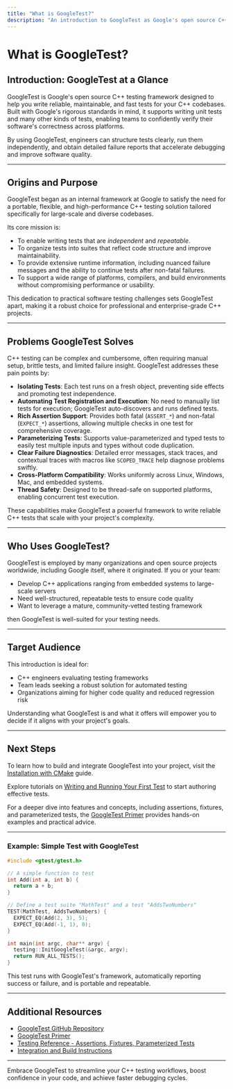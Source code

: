 ```yaml
---
title: "What is GoogleTest?"
description: "An introduction to GoogleTest as Google's open source C++ testing framework. Covers its origins, goals, and the problems it solves. Ideal for engineers and teams evaluating testing solutions for C++ codebases."
---
```


# What is GoogleTest?

## Introduction: GoogleTest at a Glance

GoogleTest is Google's open source C++ testing framework designed to help you write reliable, maintainable, and fast tests for your C++ codebases. Built with Google's rigorous standards in mind, it supports writing unit tests and many other kinds of tests, enabling teams to confidently verify their software's correctness across platforms.

By using GoogleTest, engineers can structure tests clearly, run them independently, and obtain detailed failure reports that accelerate debugging and improve software quality.

---

## Origins and Purpose

GoogleTest began as an internal framework at Google to satisfy the need for a portable, flexible, and high-performance C++ testing solution tailored specifically for large-scale and diverse codebases.

Its core mission is:

- To enable writing tests that are *independent* and *repeatable*.
- To organize tests into suites that reflect code structure and improve maintainability.
- To provide extensive runtime information, including nuanced failure messages and the ability to continue tests after non-fatal failures.
- To support a wide range of platforms, compilers, and build environments without compromising performance or usability.

This dedication to practical software testing challenges sets GoogleTest apart, making it a robust choice for professional and enterprise-grade C++ projects.

---

## Problems GoogleTest Solves

C++ testing can be complex and cumbersome, often requiring manual setup, brittle tests, and limited failure insight. GoogleTest addresses these pain points by:

- **Isolating Tests**: Each test runs on a fresh object, preventing side effects and promoting test independence.
- **Automating Test Registration and Execution**: No need to manually list tests for execution; GoogleTest auto-discovers and runs defined tests.
- **Rich Assertion Support**: Provides both fatal (`ASSERT_*`) and non-fatal (`EXPECT_*`) assertions, allowing multiple checks in one test for comprehensive coverage.
- **Parameterizing Tests**: Supports value-parameterized and typed tests to easily test multiple inputs and types without code duplication.
- **Clear Failure Diagnostics**: Detailed error messages, stack traces, and contextual traces with macros like `SCOPED_TRACE` help diagnose problems swiftly.
- **Cross-Platform Compatibility**: Works uniformly across Linux, Windows, Mac, and embedded systems.
- **Thread Safety**: Designed to be thread-safe on supported platforms, enabling concurrent test execution.

These capabilities make GoogleTest a powerful framework to write reliable C++ tests that scale with your project's complexity.

---

## Who Uses GoogleTest?

GoogleTest is employed by many organizations and open source projects worldwide, including Google itself, where it originated. If you or your team:

- Develop C++ applications ranging from embedded systems to large-scale servers
- Need well-structured, repeatable tests to ensure code quality
- Want to leverage a mature, community-vetted testing framework

then GoogleTest is well-suited for your testing needs.

---

## Target Audience

This introduction is ideal for:

- C++ engineers evaluating testing frameworks
- Team leads seeking a robust solution for automated testing
- Organizations aiming for higher code quality and reduced regression risk

Understanding what GoogleTest is and what it offers will empower you to decide if it aligns with your project's goals.

---

## Next Steps

To learn how to build and integrate GoogleTest into your project, visit the [Installation with CMake](../getting-started/requirements-installation/installation-cmake.md) guide.

Explore tutorials on [Writing and Running Your First Test](../getting-started/configuration-bootstrap/first-test-case.md) to start authoring effective tests.

For a deeper dive into features and concepts, including assertions, fixtures, and parameterized tests, the [GoogleTest Primer](../docs/primer.md) provides hands-on examples and practical advice.

---

### Example: Simple Test with GoogleTest

```cpp
#include <gtest/gtest.h>

// A simple function to test
int Add(int a, int b) {
  return a + b;
}

// Define a test suite "MathTest" and a test "AddsTwoNumbers"
TEST(MathTest, AddsTwoNumbers) {
  EXPECT_EQ(Add(2, 3), 5);
  EXPECT_EQ(Add(-1, 1), 0);
}

int main(int argc, char** argv) {
  testing::InitGoogleTest(&argc, argv);
  return RUN_ALL_TESTS();
}
```

This test runs with GoogleTest's framework, automatically reporting success or failure, and is portable and repeatable.

---

## Additional Resources

- [GoogleTest GitHub Repository](https://github.com/google/googletest)
- [GoogleTest Primer](../docs/primer.md)
- [Testing Reference - Assertions, Fixtures, Parameterized Tests](../docs/reference/testing.md)
- [Integration and Build Instructions](../getting-started/requirements-installation/installation-cmake.md)

---

Embrace GoogleTest to streamline your C++ testing workflows, boost confidence in your code, and achieve faster debugging cycles.